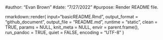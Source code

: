 #author: "Evan Brown"
#date: "7/27/2022"
#purpose: Render README file.


rmarkdown::render(
  input="basicREADME.Rmd",
  output_format = "github_document",
  output_file = "README.md",
  runtime = "static",
  clean = TRUE,
  params = NULL,
  knit_meta = NULL,
  envir = parent.frame(),
  run_pandoc = TRUE,
  quiet = FALSE,
  encoding = "UTF-8"
)